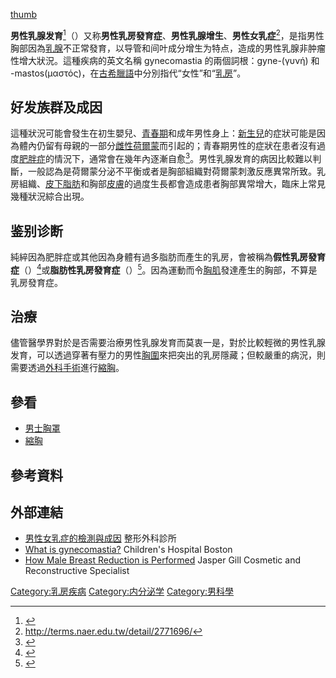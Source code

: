 {{Medical}}
{{Infobox medical condition
| Name = 男性乳腺发育（Gynecomastia）
| Image = Gynecomastia001.jpg
| DiseasesDB = 19601
| ICD10 = {{ICD10|N|62||n|60}}
| ICD9 = {{ICD9|611.1}}
| OMIM = 
| MedlinePlus = 003165
| eMedicineSubj = med
| eMedicineTopic = 934
}}
[[file:GynecomastiaFrontalAsymSevere.jpg|thumb]]

'''男性乳腺发育'''<ref>{{Cite web |url=https://www.termonline.cn/word/1324163690651574274/1#s1 |title=存档副本 |access-date=2021-10-11 |archive-date=2021-10-11 |archive-url=https://web.archive.org/web/20211011010227/https://www.termonline.cn/word/1324163690651574274/1#s1 |dead-url=no }}</ref>（{{lang-en|Gynecomastia}}）又称'''男性乳房發育症'''、'''男性乳腺增生'''、'''男性女乳症'''<ref>http://terms.naer.edu.tw/detail/2771696/</ref>，是指男性胸部因為[[乳腺|乳腺]]不正常發育，以导管和间叶成分增生为特点，造成的男性乳腺非肿瘤性增大狀況。這種疾病的英文名稱 gynecomastia 的兩個詞根：gyne-(γυνή) 和 -mastos(μαστός)，在[[古希臘語|古希臘語]]中分別指代“女性”和“[[乳房|乳房]]”。

== 好发族群及成因 ==
這種狀況可能會發生在初生嬰兒、[[青春期|青春期]]和成年男性身上：[[新生兒|新生兒]]的症狀可能是因為體內仍留有母親的一部分[[雌激素|雌性]][[激素|荷爾蒙]]而引起的；青春期男性的症狀在患者沒有過度[[肥胖症|肥胖症]]的情況下，通常會在幾年內逐漸自愈<ref>{{cite web|title=Gynecomastia in Adolescent|url=http://www.keepkidshealthy.com/adolescent/adolescentproblems/gynecomastia.html|date=2001-05-13|language=en|archiveurl=https://web.archive.org/web/20100210023757/http://www.keepkidshealthy.com/adolescent/adolescentproblems/gynecomastia.html|archivedate=2010-02-10|deadurl=yes}}</ref>。男性乳腺发育的病因比較難以判斷，一般認為是荷爾蒙分泌不平衡或者是胸部組織對荷爾蒙刺激反應異常所致。乳房組織、[[皮下脂肪|皮下脂肪]]和胸部[[皮膚|皮膚]]的過度生長都會造成患者胸部異常增大，臨床上常見幾種狀況綜合出現。

== 鉴别诊断 ==
純綷因為肥胖症或其他因為身體有過多脂肪而產生的乳房，會被稱為'''假性乳房發育症'''（{{lang|en|pseudogynecomastia}}）<ref>{{Cite journal|title=Gynecomastia|url=http://www.nejm.org/doi/abs/10.1056/NEJM199302183280708|last=Desforges|first=Jane F.|last2=Braunstein|first2=Glenn D.|date=1993-02-18|journal=New England Journal of Medicine|issue=7|doi=10.1056/NEJM199302183280708|volume=328|pages=490–495|language=en|issn=0028-4793|pmid=8421478}}</ref>或'''脂肪性乳房發育症'''（{{lang|en|lipomastia}}）<ref>{{cite web|title=Gynecomastia|url=http://www.emedicine.com/med/topic934.htm|accessdate=2007-05-20|date=2006-11-15|last=Allee|first=Mark R|publisher=WebMD, Inc. (emedicine.com)|archiveurl=https://web.archive.org/web/20070521013142/http://www.emedicine.com/med/topic934.htm|archivedate=2007-05-21|dead-url=no}}</ref>。因為運動而令[[胸肌|胸肌]]發達產生的胸部，不算是乳房發育症。

== 治療 ==
儘管醫學界對於是否需要治療男性乳腺发育而莫衷一是，對於比較輕微的男性乳腺发育，可以透過穿著有壓力的男性[[胸圍|胸圍]]來把突出的乳房隱藏；但較嚴重的病況，則需要透過[[外科手術|外科手術]]進行[[縮胸|縮胸]]。

== 參看 ==
* [[男士胸罩|男士胸罩]]
* [[縮胸|縮胸]]

== 參考資料 ==
{{reflist}}

==外部連結==
{{Commons category|Gynecomastia}}
*[https://www.beautywu.com/service/vaser/gynecomastia-vaser/ 男性女乳症的檢測與成因] 整形外科診所
*[https://web.archive.org/web/20130514062547/http://www.childrenshospital.org/az/Site978/mainpageS978P0.html What is gynecomastia?] Children's Hospital Boston
*[http://www.jaspergill.co.uk/breast-surgery/male-breast-reduction/ How Male Breast Reduction is Performed] {{Wayback|url=http://www.jaspergill.co.uk/breast-surgery/male-breast-reduction/|date=20140314195419}} Jasper Gill Cosmetic and Reconstructive Specialist

{{乳腺疾病}}

[[Category:乳房疾病|Category:乳房疾病]]
[[Category:内分泌学|Category:内分泌学]]
[[Category:男科學|Category:男科學]]